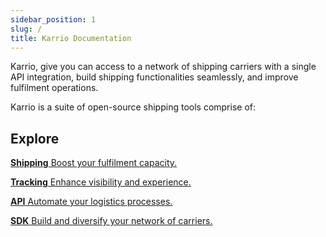 ```yaml
---
sidebar_position: 1
slug: /
title: Karrio Documentation
---
```




Karrio, give you can access to a network of shipping carriers with a single API integration,
build shipping functionalities seamlessly, and improve fulfilment operations.

Karrio is a suite of open-source shipping tools comprise of:


## Explore

<CardGrid>

[**Shipping** Boost your fulfilment capacity.](/platform/shipping)

[**Tracking** Enhance visibility and experience.](/platform/tracking)

[**API** Automate your logistics processes.](/reference)

[**SDK** Build and diversify your network of carriers.](/carriers)

</CardGrid>
